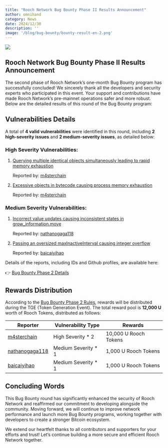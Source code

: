 ```yaml
---
title: "Rooch Network Bug Bounty Phase II Results Announcement"
author: omnihand
category: News
date: 2024/12/30
description: ''
image: '/blog/bug-bounty/bounty-result-en-2.png'
---
```



<PostHeader />

![](/blog/bug-bounty/bounty-result-en-2.png)

## Rooch Network Bug Bounty Phase II Results Announcement

The second phase of Rooch Network’s one-month Bug Bounty program has successfully concluded! We sincerely thank all the developers and security experts who participated in this event. Your support and contributions have made Rooch Network’s pre-mainnet operations safer and more robust. Below are the detailed results of this round of the Bug Bounty program:

## Vulnerabilities Details

A total of **4 valid vulnerabilities** were identified in this round, including **2 high-severity issues** and **2 medium-severity issues**, as detailed below:

### High Severity Vulnerabilities:

1. [Querying multiple identical objects simultaneously leading to rapid memory exhaustion](https://github.com/rooch-network/rooch/security/advisories/GHSA-4382-rfr8-9698)
    
    Reported by: [m4sterchain](https://github.com/m4sterchain)
    
2. [Excessive objects in bytecode causing process memory exhaustion](https://github.com/rooch-network/rooch/security/advisories/GHSA-xfmq-crqf-429m)
    
    Reported by: [m4sterchain](https://github.com/m4sterchain)

### Medium Severity Vulnerabilities:

1. [Incorrect value updates causing inconsistent states in grow_information.move](https://github.com/rooch-network/rooch/security/advisories/GHSA-f737-542f-mjvg)
    
    Reported by: [nathanogaga118](https://github.com/nathanogaga118)
    
2. [Passing an oversized maxInactiveInterval causing integer overflow](https://github.com/rooch-network/rooch/security/advisories/GHSA-v477-4gc2-j6v4)
    
    Reported by: [baicaiyihao](https://github.com/baicaiyihao)
    

Details of the reports, including IDs and Github profiles, are available here:

👉 [Bug Bounty Phase 2 Details](https://github.com/rooch-network/rooch/issues/3113)

## Rewards Distribution

According to the [Bug Bounty Phase 2 Rules](https://rooch.network/blog/bug-bounty2), rewards will be distributed during the TGE (Token Generation Event). The total reward pool is **12,000 U** worth of Rooch Tokens, distributed as follows:

| Reporter                                            | Vulnerability Type  | Rewards               |
|-----------------------------------------------------|---------------------|-----------------------|
| [m4sterchain](https://github.com/m4sterchain)       | High Severity * 2   | 10,000 U Rooch Tokens |
| [nathanogaga118](https://github.com/nathanogaga118) | Medium Severity * 1 | 1,000 U Rooch Tokens  |
| [baicaiyihao](https://github.com/baicaiyihao)       | Medium Severity * 1 | 1,000 U Rooch Tokens  |

## Concluding Words

This Bug Bounty round has significantly enhanced the security of Rooch Network and reaffirmed our commitment to developing alongside the community. Moving forward, we will continue to improve network performance and launch more Bug Bounty programs, working together with developers to create a stronger Bitcoin ecosystem.

We extend our heartfelt thanks to all contributors and supporters for your efforts and trust! Let’s continue building a more secure and efficient Rooch Network together.
